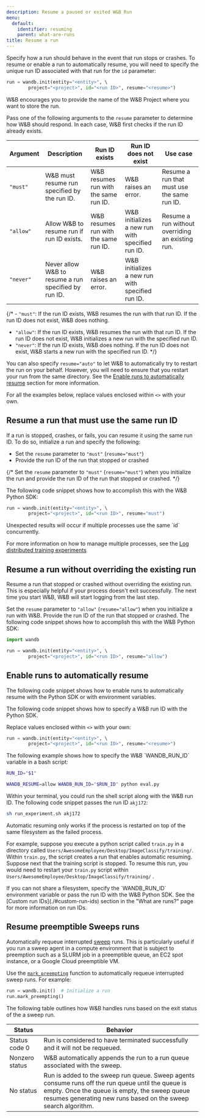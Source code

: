 ```yaml
---
description: Resume a paused or exited W&B Run
menu:
  default:
    identifier: resuming
    parent: what-are-runs
title: Resume a run
---
```


Specify how a run should behave in the event that run stops or crashes. To resume or enable a run to automatically resume, you will need to specify the unique run ID associated with that run for the `id` parameter:

```python
run = wandb.init(entity="<entity>", \ 
        project="<project>", id="<run ID>", resume="<resume>")
```

<Note>
W&B encourages you to provide the name of the W&B Project where you want to store the run.
</Note>

Pass one of the following arguments to the `resume` parameter to determine how W&B should respond. In each case, W&B first checks if the run ID already exists. 

|Argument | Description | Run ID exists| Run ID does not exist | Use case |
| --- | --- | -- | --| -- |
| `"must"` | W&B must resume run specified by the run ID. | W&B resumes run with the same run ID. | W&B raises an error. | Resume a run that must use the same run ID.  |
| `"allow"`| Allow W&B to resume run if run ID exists. | W&B resumes run with the same run ID. | W&B initializes a new run with specified run ID. | Resume a run without overriding an existing run. |
| `"never"`| Never allow W&B to resume a run specified by run ID. | W&B raises an error. | W&B initializes a new run with specified run ID. | |

{/* - `"must"`:  If the run ID exists, W&B resumes the run with that run ID. If the run ID does not exist, W&B does nothing. 
- `"allow"`:  If the run ID exists, W&B resumes the run with that run ID. If the run ID does not exist, W&B initializes a new run with the specified run ID.
- `"never"`: If the run ID exists, W&B does nothing. If the run ID does not exist, W&B starts a new run with the specified run ID. */}

You can also specify `resume="auto"` to let W&B to automatically try to restart the run on your behalf. However, you will need to ensure that you restart your run from the same directory. See the [Enable runs to automatically resume](#enable-runs-to-automatically-resume) section for more information.

For all the examples below, replace values enclosed within `<>` with your own.

## Resume a run that must use the same run ID
If a run is stopped, crashes, or fails, you can resume it using the same run ID. To do so, initialize a run and specify the following:

* Set the `resume` parameter to `"must"` (`resume="must"`) 
* Provide the run ID of the run that stopped or crashed

{/* Set the `resume` parameter to `"must"` (`resume="must"`) when you initialize the run and provide the run ID of the run that stopped or crashed. */}

The following code snippet shows how to accomplish this with the W&B Python SDK:

```python
run = wandb.init(entity="<entity>", \ 
        project="<project>", id="<run ID>", resume="must")
```

<Warning>
Unexpected results will occur if multiple processes use the same `id` concurrently. 


For more information on  how to manage multiple processes, see the [Log distributed training experiments](/guides/track/log/distributed-training/)
</Warning>

## Resume a run without overriding the existing run
Resume a run that stopped or crashed without overriding the existing run. This is especially helpful if your process doesn't exit successfully. The next time you start W&B, W&B will start logging from the last step.

Set the `resume` parameter to `"allow"` (`resume="allow"`) when you initialize a run with W&B. Provide the run ID of the run that stopped or crashed. The following code snippet shows how to accomplish this with the W&B Python SDK:

```python
import wandb

run = wandb.init(entity="<entity>", \ 
        project="<project>", id="<run ID>", resume="allow")
```


## Enable runs to automatically resume 
The following code snippet shows how to enable runs to automatically resume with the Python SDK or with environment variables. 

<Tabs>
<Tab title="W&B Python SDK">
The following code snippet shows how to specify a W&B run ID with the Python SDK. 

Replace values enclosed within `<>` with your own:

```python
run = wandb.init(entity="<entity>", \ 
        project="<project>", id="<run ID>", resume="<resume>")
```
</Tab>
<Tab title="Shell script">
The following example shows how to specify the W&B `WANDB_RUN_ID` variable in a bash script: 

```bash title="run_experiment.sh"
RUN_ID="$1"

WANDB_RESUME=allow WANDB_RUN_ID="$RUN_ID" python eval.py
```
Within your terminal, you could run the shell script along with the W&B run ID. The following code snippet passes the run ID `akj172`: 

```bash
sh run_experiment.sh akj172 
```
</Tab>
</Tabs>


<Warning>
Automatic resuming only works if the process is restarted on top of the same filesystem as the failed process.
</Warning>


For example, suppose you execute a python script called `train.py` in a directory called `Users/AwesomeEmployee/Desktop/ImageClassify/training/`. Within `train.py`, the script creates a run that enables automatic resuming. Suppose next that the training script is stopped. To resume this run, you would need to restart your `train.py` script within `Users/AwesomeEmployee/Desktop/ImageClassify/training/` .


<Note>
If you can not share a filesystem, specify the `WANDB_RUN_ID` environment variable or pass the run ID with the W&B Python SDK. See the [Custom run IDs](./#custom-run-ids) section in the "What are runs?" page for more information on run IDs.
</Note>





## Resume preemptible Sweeps runs
Automatically requeue interrupted [sweep](/guides/sweeps/) runs. This is particularly useful if you run a sweep agent in a compute environment that is subject to preemption such as a SLURM job in a preemptible queue, an EC2 spot instance, or a Google Cloud preemptible VM.

Use the [`mark_preempting`](/ref/python/experiments/run#mark_preempting) function to automatically requeue interrupted sweep runs. For example:

```python
run = wandb.init()  # Initialize a run
run.mark_preempting()
```
The following table outlines how W&B handles runs based on the exit status of the a sweep run.

|Status| Behavior |
|------| ---------|
|Status code 0| Run is considered to have terminated successfully and it will not be requeued.  |
|Nonzero status| W&B automatically appends the run to a run queue associated with the sweep.|
|No status| Run is added to the sweep run queue. Sweep agents consume runs off the run queue until the queue is empty. Once the queue is empty, the sweep queue resumes generating new runs based on the sweep search algorithm.|